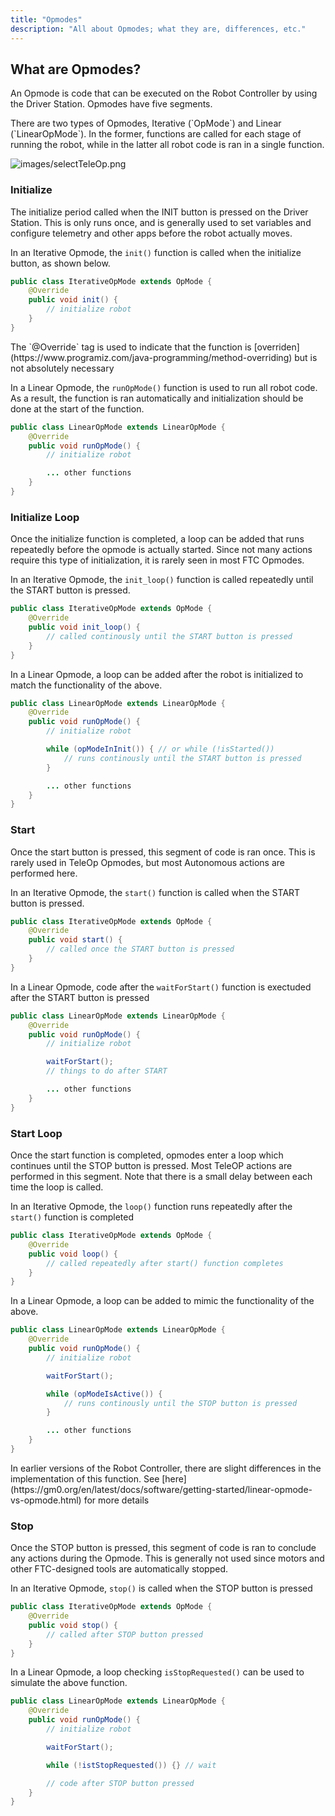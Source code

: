 ```yaml
---
title: "Opmodes"
description: "All about Opmodes; what they are, differences, etc."
---
```


## What are Opmodes?

An Opmode is code that can be executed on the Robot Controller by using the Driver Station. Opmodes have five segments.

<Info>
  There are two types of Opmodes, Iterative (`OpMode`) and Linear (`LinearOpMode`). In the former, functions are called for each stage of running the robot, while in the latter all robot code is ran in a single function.
</Info>

![images/selectTeleOp.png](/images/selectTeleOp.png)

### Initialize

The initialize period called when the INIT button is pressed on the Driver Station. This is only runs once, and is generally used to set variables and configure telemetry and other apps before the robot actually moves.

In an Iterative Opmode, the `init()`  function is called when the initialize button, as shown below.

```java
public class IterativeOpMode extends OpMode {
	@Override
	public void init() {
		// initialize robot
	}
}
```

<Tip>
  The `@Override` tag is used to indicate that the function is [overriden](https://www.programiz.com/java-programming/method-overriding) but is not absolutely necessary
</Tip>

In a Linear Opmode, the `runOpMode()` function is used to run all robot code. As a result, the function is ran automatically and initialization should be done at the start of the function.

```java
public class LinearOpMode extends LinearOpMode {
    @Override
    public void runOpMode() {
		// initialize robot

		... other functions
	}
}
```

### Initialize Loop

Once the initialize function is completed, a loop can be added that runs repeatedly before the opmode is actually started. Since not many actions require this type of initialization, it is rarely seen in most FTC Opmodes.

In an Iterative Opmode, the `init_loop()`  function is called repeatedly until the START button is pressed.

```java
public class IterativeOpMode extends OpMode {
	@Override
	public void init_loop() {
		// called continously until the START button is pressed
	}
}
```

In a Linear Opmode, a loop can be added after the robot is initialized to match the functionality of the above.

```java
public class LinearOpMode extends LinearOpMode {
    @Override
    public void runOpMode() {
		// initialize robot

		while (opModeInInit()) { // or while (!isStarted())
			// runs continously until the START button is pressed
		}

		... other functions
	}
}
```

### Start

Once the start button is pressed, this segment of code is ran once. This is rarely used in TeleOp Opmodes, but most Autonomous actions are performed here.

In an Iterative Opmode, the `start()`  function is called when the START button is pressed.

```java
public class IterativeOpMode extends OpMode {
	@Override
	public void start() {
		// called once the START button is pressed
	}
}
```

In a Linear Opmode, code after the `waitForStart()`  function is exectuded after the START button is pressed

```java
public class LinearOpMode extends LinearOpMode {
    @Override
    public void runOpMode() {
		// initialize robot

		waitForStart();
		// things to do after START

		... other functions
	}
}
```

### Start Loop

Once the start function is completed, opmodes enter a loop which continues until the STOP button is pressed. Most TeleOP actions are performed in this segment. Note that there is a small delay between each time the loop is called. 

In an Iterative Opmode, the `loop()`  function runs repeatedly after the `start()` function is completed

```java
public class IterativeOpMode extends OpMode {
	@Override
	public void loop() {
		// called repeatedly after start() function completes
	}
}
```

In a Linear Opmode, a loop can be added to mimic the functionality of the above.

```java
public class LinearOpMode extends LinearOpMode {
    @Override
    public void runOpMode() {
		// initialize robot

		waitForStart();

		while (opModeIsActive()) {
			// runs continously until the STOP button is pressed
		}

		... other functions
	}
}
```

<Note>
  In earlier versions of the Robot Controller, there are slight differences in the implementation of this function. See [here](https://gm0.org/en/latest/docs/software/getting-started/linear-opmode-vs-opmode.html) for more details
</Note>

### Stop

Once the STOP button is pressed, this segment of code is ran to conclude any actions during the Opmode. This is generally not used since motors and other FTC-designed tools are automatically stopped.

In an Iterative Opmode, `stop()` is called when the STOP button is pressed

```java
public class IterativeOpMode extends OpMode {
	@Override
	public void stop() {
		// called after STOP button pressed
	}
}
```

In a Linear Opmode, a loop checking `isStopRequested()`  can be used to simulate the above function.

```java
public class LinearOpMode extends LinearOpMode {
    @Override
    public void runOpMode() {
		// initialize robot

		waitForStart();

		while (!istStopRequested()) {} // wait

		// code after STOP button pressed
	}
}
```